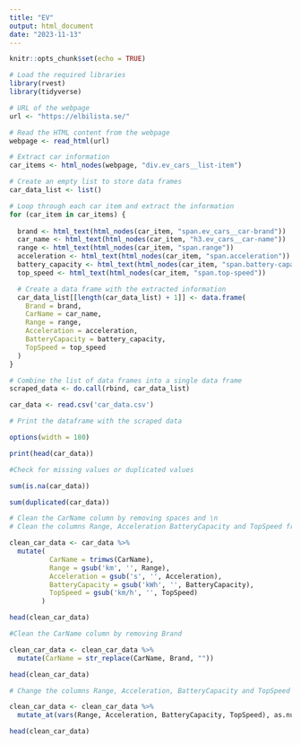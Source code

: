 ```yaml
---
title: "EV"
output: html_document
date: "2023-11-13"
---
```


```r
knitr::opts_chunk$set(echo = TRUE)
```


```r
# Load the required libraries
library(rvest)
library(tidyverse)
```

```r
# URL of the webpage
url <- "https://elbilista.se/"

# Read the HTML content from the webpage
webpage <- read_html(url)

# Extract car information
car_items <- html_nodes(webpage, "div.ev_cars__list-item")

# Create an empty list to store data frames
car_data_list <- list()

# Loop through each car item and extract the information
for (car_item in car_items) {
 
  brand <- html_text(html_nodes(car_item, "span.ev_cars__car-brand"))
  car_name <- html_text(html_nodes(car_item, "h3.ev_cars__car-name"))
  range <- html_text(html_nodes(car_item, "span.range"))
  acceleration <- html_text(html_nodes(car_item, "span.acceleration"))
  battery_capacity <- html_text(html_nodes(car_item, "span.battery-capacity"))
  top_speed <- html_text(html_nodes(car_item, "span.top-speed"))

  # Create a data frame with the extracted information
  car_data_list[[length(car_data_list) + 1]] <- data.frame(
    Brand = brand,
    CarName = car_name,
    Range = range,
    Acceleration = acceleration,
    BatteryCapacity = battery_capacity,
    TopSpeed = top_speed
  )
}

# Combine the list of data frames into a single data frame
scraped_data <- do.call(rbind, car_data_list)

```
```r
car_data <- read.csv('car_data.csv')
```
```r
# Print the dataframe with the scraped data

options(width = 180)

print(head(car_data))
```
```r
#Check for missing values or duplicated values

sum(is.na(car_data))

sum(duplicated(car_data))
```
```r
# Clean the CarName column by removing spaces and \n
# Clean the columns Range, Acceleration BatteryCapacity and TopSpeed from (km, s, kWh and km/h)

clean_car_data <- car_data %>%
  mutate(
          CarName = trimws(CarName),
          Range = gsub('km', '', Range),
          Acceleration = gsub('s', '', Acceleration),
          BatteryCapacity = gsub('kWh', '', BatteryCapacity),
          TopSpeed = gsub('km/h', '', TopSpeed)
        )

head(clean_car_data)
```
```r
#Clean the CarName column by removing Brand

clean_car_data <- clean_car_data %>%
  mutate(CarName = str_replace(CarName, Brand, ""))

head(clean_car_data)
```
```r
# Change the columns Range, Acceleration, BatteryCapacity and TopSpeed to Numeric

clean_car_data <- clean_car_data %>%
  mutate_at(vars(Range, Acceleration, BatteryCapacity, TopSpeed), as.numeric)

head(clean_car_data)
```
